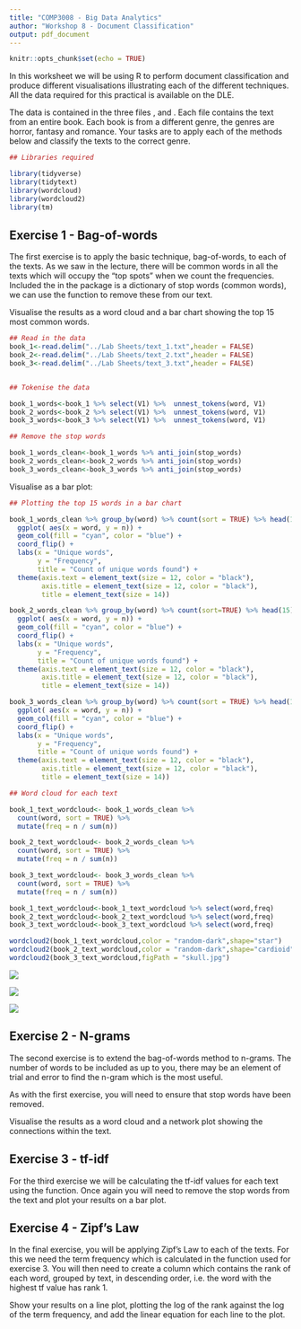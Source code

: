 ```yaml
---
title: "COMP3008 - Big Data Analytics"
author: "Workshop 8 - Document Classification"
output: pdf_document
---
```


```r
knitr::opts_chunk$set(echo = TRUE)
```

In this worksheet we will be using R to perform document classification and produce different visualisations illustrating each of the different techniques. All the data required for this practical is available on the DLE. 

The data is contained in the three files \texttt{text\_1.txt}, \texttt{text\_2.txt} and \texttt{text\_3.txt}. Each file contains the text from an entire book. Each book is from a different genre, the genres are horror, fantasy and romance. Your tasks are to apply each of the methods below and classify the texts to the correct genre. 

```r
## Libraries required 

library(tidyverse)
library(tidytext)
library(wordcloud)
library(wordcloud2)
library(tm)
```

## Exercise 1 - Bag-of-words

The first exercise is to apply the basic technique, bag-of-words, to each of the texts. As we saw in the lecture, there will be common words in all the texts which will occupy the "top spots" when we count the frequencies. Included the in the \texttt{tidytext} package is a dictionary of stop words (common words), we can use the \texttt{anti\_join()} function to remove these from our text.

Visualise the results as a word cloud and a bar chart showing the top 15 most common words.

\textbf{Solution}

```r

## Read in the data
book_1<-read.delim("../Lab Sheets/text_1.txt",header = FALSE)
book_2<-read.delim("../Lab Sheets/text_2.txt",header = FALSE)
book_3<-read.delim("../Lab Sheets/text_3.txt",header = FALSE)


## Tokenise the data

book_1_words<-book_1 %>% select(V1) %>%  unnest_tokens(word, V1)
book_2_words<-book_2 %>% select(V1) %>%  unnest_tokens(word, V1)
book_3_words<-book_3 %>% select(V1) %>%  unnest_tokens(word, V1)

## Remove the stop words

book_1_words_clean<-book_1_words %>% anti_join(stop_words)
book_2_words_clean<-book_2_words %>% anti_join(stop_words)
book_3_words_clean<-book_3_words %>% anti_join(stop_words)
```

Visualise as a bar plot:

```r
## Plotting the top 15 words in a bar chart

book_1_words_clean %>% group_by(word) %>% count(sort = TRUE) %>% head(15) %>% 
  ggplot( aes(x = word, y = n)) +
  geom_col(fill = "cyan", color = "blue") +
  coord_flip() +
  labs(x = "Unique words",
       y = "Frequency",
       title = "Count of unique words found") + 
  theme(axis.text = element_text(size = 12, color = "black"), 
        axis.title = element_text(size = 12, color = "black"),
        title = element_text(size = 14))

book_2_words_clean %>% group_by(word) %>% count(sort=TRUE) %>% head(15) %>% 
  ggplot( aes(x = word, y = n)) +
  geom_col(fill = "cyan", color = "blue") +
  coord_flip() +
  labs(x = "Unique words",
       y = "Frequency",
       title = "Count of unique words found") + 
  theme(axis.text = element_text(size = 12, color = "black"), 
        axis.title = element_text(size = 12, color = "black"),
        title = element_text(size = 14))

book_3_words_clean %>% group_by(word) %>% count(sort = TRUE) %>% head(15) %>% 
  ggplot( aes(x = word, y = n)) +
  geom_col(fill = "cyan", color = "blue") +
  coord_flip() +
  labs(x = "Unique words",
       y = "Frequency",
       title = "Count of unique words found") + 
  theme(axis.text = element_text(size = 12, color = "black"), 
        axis.title = element_text(size = 12, color = "black"),
        title = element_text(size = 14))
```

\textcolor{blue}{We see in text 1 that words lsuch as wizard, magic and dragon are common, therefore we could classify this text as fantasy. In text 2 we see names of characters appearing frequently and the word love is a common word, this could lead us to classifying this text as romance. The final text, text 3 has Carrie as the most common word, this is probably the main charaters name and we see the word blood has a high frequency which would lead us to classifing this text as horror.}




```r
## Word cloud for each text

book_1_text_wordcloud<- book_1_words_clean %>%
  count(word, sort = TRUE) %>% 
  mutate(freq = n / sum(n))

book_2_text_wordcloud<- book_2_words_clean %>%
  count(word, sort = TRUE) %>% 
  mutate(freq = n / sum(n))

book_3_text_wordcloud<- book_3_words_clean %>%
  count(word, sort = TRUE) %>% 
  mutate(freq = n / sum(n))

book_1_text_wordcloud<-book_1_text_wordcloud %>% select(word,freq)
book_2_text_wordcloud<-book_2_text_wordcloud %>% select(word,freq)
book_3_text_wordcloud<-book_3_text_wordcloud %>% select(word,freq)

wordcloud2(book_1_text_wordcloud,color = "random-dark",shape="star")
wordcloud2(book_2_text_wordcloud,color = "random-dark",shape="cardioid")
wordcloud2(book_3_text_wordcloud,figPath = "skull.jpg")

```

![](text_1_wordcloud.png)

![](text_2_wordcloud.png)

![](text_3_wordcloud.png)
\textcolor{blue}{}


## Exercise 2 - N-grams

The second exercise is to extend the bag-of-words method to n-grams. The number of words to be included as up to you, there may be an element of trial and error to find the n-gram which is the most useful. 

As with the first exercise, you will need to ensure that stop words have been removed. 


Visualise the results as a word cloud and a network plot showing the connections within the text.

\textbf{Solution}

## Exercise 3 - tf-idf

For the third exercise we will be calculating the tf-idf values for each text using the \texttt{bind\_tf\_idf()} function. Once again you will need to remove the stop words from the text and plot your results on a bar plot.

\textbf{Solution}

## Exercise 4 - Zipf's Law

In the final exercise, you will be applying Zipf's Law to each of the texts. For this we need the term frequency which is calculated in the function used for exercise 3. You will then need to create a column which contains the rank of each word, grouped by text, in descending order, i.e. the word with the highest tf value has rank 1.

Show your results on a line plot, plotting the log of the rank against the log of the term frequency, and add the linear equation for each line to the plot.

\textbf{Solution}

